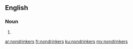 {{also|non-drinkers}}
==English==

===Noun===
{{head|en|noun plural form}}

# {{plural of|nondrinker|lang=en}}

[[ar:nondrinkers]]
[[fr:nondrinkers]]
[[ku:nondrinkers]]
[[my:nondrinkers]]